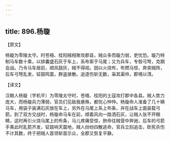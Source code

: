 ```yaml
---
---
---
```

title: 896.杨璇
---



【原文】

杨璇为零陵太守。时苍梧、桂阳贼相聚攻郡县，贼众多而璇力弱，吏忧恐。璇乃特制马车数十乘，以排囊盛石灰于车上，系布索于马尾；又为兵车，专彀弓弩，克期会战。乃令马车居前，顺风鼓灰，贼不得视。因以火烧布，布燃马惊，奔突贼阵，后车弓弩乱发，钲鼓鸣震，群盗骇散。追逐伤斩无数，枭其渠帅，郡境以清。

【译文】

汉朝人杨璇（字机平）为零陵太守时，苍梧、桂阳的土寇攻打郡中各县。贼人势力庞大，而杨璇兵力薄弱，官员们见敌我悬殊，都忧心忡忡。杨璇命人准备了几十辆马车，用袋子装满石灰放在车上，另外在马尾上系上布条，并在战车上面装载弓箭。到了双方交战时，杨璇命马车在前，顺着风向一路洒石灰，让贼人张不开眼睛，这时再引火烧马尾上的布条，马儿疼痛受惊，拚命往贼营中奔驰，后车的弓箭手乘此时乱箭齐发，钲鼓响天震地，贼人纷纷四散逃命，官兵立刻追击，砍死杀伤不计其数，终于把贼人首领斩首示众，全郡又恢复平静。